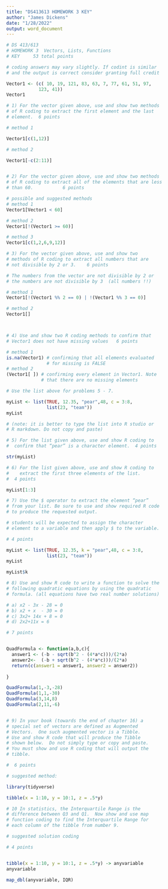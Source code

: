 ```yaml
---
title: "DS413613 HOMEWORK 3 KEY"
author: "James Dickens"
date: "1/28/2022"
output: word_document
---
```


```r


# DS 413/613
# HOMEWORK 3  Vectors, Lists, Functions
# KEY     53 total points

# coding answers may vary slightly. If codint is similar
# and the output is correct consider granting full credit

Vector1 <- (c( 10, 19, 121, 83, 63, 7, 77, 61, 51, 97, 
            123, 41))
Vector1

# 1) For the vector given above, use and show two methods
# of R coding to extract the first element and the last 
# element.  6 points

# method 1

Vector1[c(1,12)]

# method 2 

Vector1[-c(2:11)]


# 2) For the vector given above, use and show two methods 
# of R coding to extract all of the elements that are less
# than 60.           6 points

# possible and suggested methods
# method 1
Vector1[Vector1 < 60]

# method 2
Vector1[!(Vector1 >= 60)]

# method 3
Vector1[c(1,2,6,9,12)]

# 3) For the vector given above, use and show two 
# methods of R coding to extract all numbers that are
# not divisible by 2 or 3.    6 points

# The numbers from the vector are not divisible by 2 or
# the numbers are not divisible by 3  (all numbers !!)

# method 1
Vector1[!(Vector1 %% 2 == 0) | !(Vector1 %% 3 == 0)]

# method 2
Vector1[]



# 4) Use and show two R coding methods to confirm that 
# Vector1 does not have missing values   6 points

# method 1
is.na(Vector1) # confirming that all elements evaluated
               # for missing is FALSE
# method 2
(Vector1[ ]) # confirming every element in Vector1. Note
             # that there are no missing elements

# Use the list above for problems 5 - 7.

myList <- list(TRUE, 12.35, "pear",48, c = 3:8,
               list(23, "team"))
myList     

# (note: it is better to type the list into R studio or
# R markdown. Do not copy and paste)

# 5) For the list given above, use and show R coding to 
#  confirm that “pear” is a character element.  4 points

str(myList)     

# 6) For the list given above, use and show R coding to 
#    extract the first three elements of the list.
#  4 points

myList[1:3]                      

# 7) Use the $ operator to extract the element “pear” 
# from your list. Be sure to use and show required R code
# to produce the requested output.

# students will be expected to assign the character
# element to a variable and then apply $ to the variable.

# 4 points

myList <- list(TRUE, 12.35, k = "pear",48, c = 3:8,
               list(23, "team"))
myList    

myList$k

# 8) Use and show R code to write a function to solve the
# following quadratic equations by using the quadratic 
# formula. (all equations have two real number solutions)

# a) x2 - 3x - 28 = 0 
# b) x2 + x  - 30 = 0  
# c) 3x2+ 14x + 8 = 0 
# d) 2x2+11x = 6

# 7 points


QuadFormula <- function(a,b,c){ 
  answer1 <- (-b - sqrt(b^2 - (4*a*c)))/(2*a) 
  answer2<-  (-b + sqrt(b^2 - (4*a*c)))/(2*a)  
  return(c(answer1 = answer1, answer2 = answer2))
  
}

QuadFormula(1,-3,-28)
QuadFormula(1,1,-30)
QuadFormula(3,14,8)
QuadFormula(2,11,-6)


# 9) In your book (towards the end of chapter 16) a 
# special set of vectors are defined as Augmented 
# Vectors.  One such augmented vector is a Tibble. 
# Use and show R code that will produce the Tibble 
# shown below.  Do not simply type or copy and paste. 
# You must show and use R coding that will output the 
# tibble.

#  6 points

# suggested method:

library(tidyverse)

tibble(x = 1:10, y = 10:1, z = .5*y)

# 10 In statistics, the Interquartile Range is the 
# difference between Q3 and Q1.  Now show and use map 
# function coding to find the Interquartile Range for 
# each column of the tibble from number 9.

# suggested solution coding

# 4 points


tibble(x = 1:10, y = 10:1, z = .5*y) -> anyvariable
anyvariable

map_dbl(anyvariable, IQR)






```
